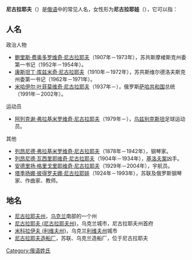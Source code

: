 '''尼古拉耶夫'''（{{lang|ru|Николаев}}）是[[俄语|俄语]]中的常见人名，女性形为'''尼古拉耶娃'''（{{lang|ru|Николаева}}），它可以指：

==人名==
;政治人物
*[[鲍里斯·费奥多罗维奇·尼古拉耶夫|鲍里斯·费奥多罗维奇·尼古拉耶夫]]（1907年－1973年），苏共斯摩棱斯克州委第一书记（1952年－1954年）。
*[[康斯坦丁·库兹米奇·尼古拉耶夫|康斯坦丁·库兹米奇·尼古拉耶夫]]（1910年－1972年），苏共斯维尔德洛夫斯克州委第一书记（1962年－1971年）。
*[[米哈伊尔·叶菲莫维奇·尼古拉耶夫|米哈伊尔·叶菲莫维奇·尼古拉耶夫]]（1937年－），俄罗斯[[萨哈共和国|萨哈共和国]]总统（1991年－2002年）。

;运动员
*[[艾利克斯爾·尼高拉夫|阿列克谢·弗拉基米罗维奇·尼古拉耶夫]]（1979年－），[[乌兹别克斯坦|乌兹别克斯坦]]足球运动员。

;其他
*[[列昂尼德·弗拉基米罗维奇·尼古拉耶夫|列昂尼德·弗拉基米罗维奇·尼古拉耶夫]]（1878年－1942年），钢琴家。
*[[列昂尼德·瓦西里耶维奇·尼古拉耶夫|列昂尼德·瓦西里耶维奇·尼古拉耶夫]]（1904年－1934年），[[基洛夫案件|基洛夫案]]凶手。
*[[安德里扬·格里戈里耶维奇·尼古拉耶夫|安德里扬·格里戈里耶维奇·尼古拉耶夫]]（1929年－2004年），宇航员。
*[[塔季扬娜·彼得罗夫娜·尼古拉耶娃|塔季扬娜·彼得罗夫娜·尼古拉耶娃]]（1924年－1993年），苏联及俄罗斯钢琴家、作曲家、教师。

==地名==
*[[尼古拉耶夫州|尼古拉耶夫州]]，[[乌克兰|乌克兰]]南部的一个州
*[[尼古拉耶夫_(尼古拉耶夫州)|尼古拉耶夫 (尼古拉耶夫州)]]，乌克兰城市，尼古拉耶夫州首府
*[[米科拉伊夫_(利维夫州)|米科拉伊夫 (利维夫州)]]，乌克兰[[利维夫州|利维夫州]]城市
*[[尼古拉耶夫造船厂|尼古拉耶夫造船厂]]，苏联、乌克兰造船厂，位于尼古拉耶夫

{{Disambiguation|Nikolayev|Cat=五字人名译名消歧义}}
{{DEFAULTSORT:Nikolayev}}
[[Category:俄语姓氏|Category:俄语姓氏]]